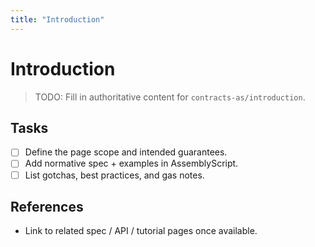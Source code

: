 ```yaml
---
title: "Introduction"
---
```


# Introduction

> TODO: Fill in authoritative content for `contracts-as/introduction`.

## Tasks
- [ ] Define the page scope and intended guarantees.
- [ ] Add normative spec + examples in AssemblyScript.
- [ ] List gotchas, best practices, and gas notes.

## References
- Link to related spec / API / tutorial pages once available.
